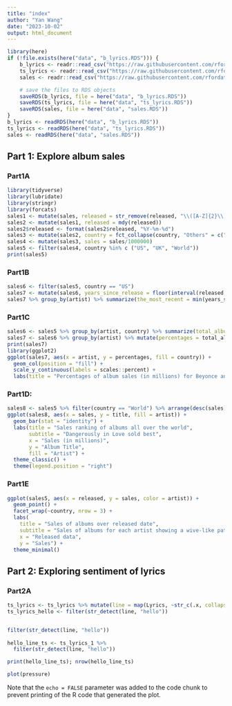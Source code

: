 ```yaml
---
title: "index"
author: "Yan Wang"
date: "2023-10-02"
output: html_document
---
```


```r
library(here)
if (!file.exists(here("data", "b_lyrics.RDS"))) {
    b_lyrics <- readr::read_csv("https://raw.githubusercontent.com/rfordatascience/tidytuesday/master/data/2020/2020-09-29/beyonce_lyrics.csv")
    ts_lyrics <- readr::read_csv("https://raw.githubusercontent.com/rfordatascience/tidytuesday/master/data/2020/2020-09-29/taylor_swift_lyrics.csv")
    sales <- readr::read_csv("https://raw.githubusercontent.com/rfordatascience/tidytuesday/master/data/2020/2020-09-29/sales.csv")

    # save the files to RDS objects
    saveRDS(b_lyrics, file = here("data", "b_lyrics.RDS"))
    saveRDS(ts_lyrics, file = here("data", "ts_lyrics.RDS"))
    saveRDS(sales, file = here("data", "sales.RDS"))
}
b_lyrics <- readRDS(here("data", "b_lyrics.RDS"))
ts_lyrics <- readRDS(here("data", "ts_lyrics.RDS"))
sales <- readRDS(here("data", "sales.RDS"))
```

## Part 1: Explore album sales
### Part1A
```r
library(tidyverse)
library(lubridate)
library(stringr)
library(forcats)
sales1 <- mutate(sales, released = str_remove(released, "\\([A-Z]{2}\\)\\[\\d+\\]"))
sales2 <- mutate(sales1, released = mdy(released))
sales2$released <- format(sales2$released, "%Y-%m-%d")
sales3 <- mutate(sales2, country = fct_collapse(country, "Others" = c("AUS", "FR", "CAN", "FRA", "JPN")))
sales4 <- mutate(sales3, sales = sales/1000000)
sales5 <- filter(sales4, country %in% c ("US", "UK", "World"))
print(sales5)
```

### Part1B
```r
sales6 <- filter(sales5, country == "US")
sales7 <- mutate(sales6, years_since_release = floor(interval(released, Sys.Date())/duration(num = 1, units = "years")))
sales7 %>% group_by(artist) %>% summarize(the_most_recent = min(years_since_release), the_most_oldest = max(years_since_release), median_years = median(years_since_release)) %>% print()
```

### Part1C
```r
sales6 <- sales5 %>% group_by(artist, country) %>% summarize(total_album_sales = sum(sales))
sales7 <- sales6 %>% group_by(artist) %>% mutate(percentages = total_album_sales / sum(total_album_sales) * 100)
print(sales7)
library(ggplot2)
ggplot(sales7, aes(x = artist, y = percentages, fill = country)) + 
  geom_col(position = "fill") + 
  scale_y_continuous(labels = scales::percent) +
  labs(title = "Percentages of album sales (in millions) for Beyonce and Taylor Swift", subtitle = "Different countries have different percentages", x = "Artists", y = "Percentages in different counties", fill = "country") + theme_classic() + theme(plot.title = element_text(size = 16, face = "bold"), plot.subtitle = element_text(size = 11, face = "italic"), plot.caption = element_text(size = 16, face = "bold"), legend.position = "right", legend.text = element_text(size = 11), legend.title = element_text(size = 13)) + ThemePark::theme_avatar()
```

### Part1D:
```r
sales8 <- sales5 %>% filter(country == "World") %>% arrange(desc(sales)) %>% mutate(title = fct_reorder(title, sales))
ggplot(sales8, aes(x = sales, y = title, fill = artist)) + 
  geom_bar(stat = "identity") + 
  labs(title = "Sales ranking of albums all over the world",
       subtitle = "Dangerously in Love sold best", 
       x = "Sales (in millions)",
       y = "Album Title",
       fill = "Artist") +
  theme_classic() +
  theme(legend.position = "right")
```
### Part1E
```r
ggplot(sales5, aes(x = released, y = sales, color = artist)) +
  geom_point() +
  facet_wrap(~country, nrow = 3) +
  labs(
    title = "Sales of albums over released date",
    subtitle = "Sales of albums for each artist showing a wive-like pattern",
    x = "Released data",
    y = "Sales") +
  theme_minimal()
```

## Part 2: Exploring sentiment of lyrics
### Part2A
```r
ts_lyrics <- ts_lyrics %>% mutate(line = map(Lyrics, ~str_c(.x, collapse = ""))) 
ts_lyrics_hello <- filter(str_detect(line, "hello"))


filter(str_detect(line, "hello"))
                
hello_line_ts <- ts_lyrics_1 %>%
  filter(str_detect(line, "hello"))

print(hello_line_ts); nrow(hello_line_ts)
```


```r
plot(pressure)
```

Note that the `echo = FALSE` parameter was added to the code chunk to prevent printing of the R code that generated the plot.
